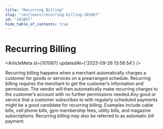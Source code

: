 ```yaml
---
title: "Recurring Billing"
slug: "/en/learn/recurring-billing-101067"
id: "101067"
hide_table_of_contents: true
---
```



# Recurring Billing

<ArticleMeta id={101067} updatedAt={'2023-09-26 13:58:54'} />
<div className='border-solid border-b border-t-0 my-4 border-[var(--ifm-color-gray-300)]' />

Recurring billing happens when a merchant automatically charges a customer for goods or services on a prearranged schedule. Recurring billing requires the merchant to get the customer’s information and permission. The vendor will then automatically make recurring charges to the customer’s account with no further permissions needed.Any good or service that a customer subscribes to with regularly scheduled payments might be a good candidate for recurring billing. Examples include cable bills, cell phone bills, gym membership fees, utility bills, and magazine subscriptions. Recurring billing may also be referred to as automatic bill payment.

